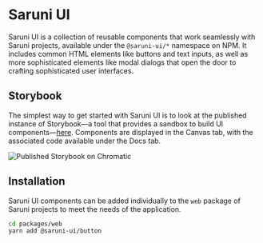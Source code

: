 # Saruni UI

Saruni UI is a collection of reusable components that work seamlessly with Saruni projects, available under the `@saruni-ui/*` namespace on NPM. It includes common HTML elements like buttons and text inputs, as well as more sophisticated elements like modal dialogs that open the door to crafting sophisticated user interfaces.

## Storybook

The simplest way to get started with Saruni UI is to look at the published instance of Storybook—a tool that provides a sandbox to build UI components—[here](https://master--5efcf81e64c94600226b7b2e.chromatic.com/). Components are displayed in the Canvas tab, with the associated code available under the Docs tab.

![Published Storybook on Chromatic](./images/chromatic-storybook.png)

## Installation

Saruni UI components can be added individually to the `web` package of Saruni projects to meet the needs of the application.

```bash
cd packages/web
yarn add @saruni-ui/button
```
